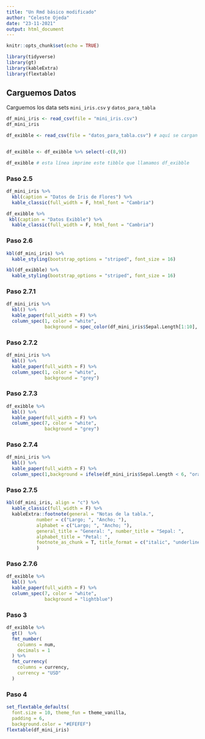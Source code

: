 ```yaml
---
title: "Un Rmd básico modificado"
author: "Celeste Ojeda"
date: "23-11-2021"
output: html_document
---
```


```r
knitr::opts_chunk$set(echo = TRUE)
```

```r
library(tidyverse)
library(gt)
library(kableExtra)
library(flextable)
```

## Carguemos Datos

Carguemos los data sets `mini_iris.csv` y `datos_para_tabla`

```r
df_mini_iris <- read_csv(file = "mini_iris.csv")
df_mini_iris 
```

```r
df_exibble <- read_csv(file = "datos_para_tabla.csv") # aquí se cargan datos y se crea df_exibble


df_exibble <- df_exibble %>% select(-c(8,9))

df_exibble # esta línea imprime este tibble que llamamos df_exibble
```

### Paso 2.5
```r
df_mini_iris %>%
  kbl(caption = "Datos de Iris de Flores") %>%
  kable_classic(full_width = F, html_font = "Cambria")
```

```r
df_exibble %>%
 kbl(caption = "Datos Exibble") %>%
  kable_classic(full_width = F, html_font = "Cambria")
```

### Paso 2.6
```r
kbl(df_mini_iris) %>%
  kable_styling(bootstrap_options = "striped", font_size = 16)
```

```r
kbl(df_exibble) %>%
  kable_styling(bootstrap_options = "striped", font_size = 16)
```

### Paso 2.7.1
```r
df_mini_iris %>%
  kbl() %>%
  kable_paper(full_width = F) %>%
  column_spec(1, color = "white",
              background = spec_color(df_mini_iris$Sepal.Length[1:10], end = 0.7))

```

### Paso 2.7.2
```r
df_mini_iris %>%
  kbl() %>%
  kable_paper(full_width = F) %>%
  column_spec(1, color = "white",
              background = "grey")

```

### Paso 2.7.3
```r
df_exibble %>%
  kbl() %>%
  kable_paper(full_width = F) %>%
  column_spec(7, color = "white",
              background = "grey")

```

### Paso 2.7.4
```r
df_mini_iris %>%
  kbl() %>%
  kable_paper(full_width = F) %>%
  column_spec(1,background = ifelse(df_mini_iris$Sepal.Length < 6, "orange", "grey"))

```

### Paso 2.7.5
```r
kbl(df_mini_iris, align = "c") %>%
  kable_classic(full_width = F) %>%
  kableExtra::footnote(general = "Notas de la tabla.",
           number = c("Largo; ", "Ancho; "),
           alphabet = c("Largo; ", "Ancho; "),
           general_title = "General: ", number_title = "Sepal: ",
           alphabet_title = "Petal: ",
           footnote_as_chunk = T, title_format = c("italic", "underline")
           )
```

### Paso 2.7.6
```r
df_exibble %>%
  kbl() %>%
  kable_paper(full_width = F) %>%
  column_spec(7, color = "white",
              background = "lightblue")

```

### Paso 3
```r
df_exibble %>%
  gt()  %>%
  fmt_number(
    columns = num,
    decimals = 1
  ) %>%
  fmt_currency(
    columns = currency,
    currency = "USD" 
  )
```

### Paso 4
```r
set_flextable_defaults(
  font.size = 10, theme_fun = theme_vanilla,
  padding = 6,
  background.color = "#EFEFEF")
flextable(df_mini_iris)
```

